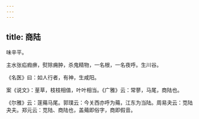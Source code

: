 ```yaml
---
---
---
```

title: 商陆
---



味辛平。

主水张疝瘕痹，熨除痈肿，杀鬼精物，一名根，一名夜呼。生川谷。

《名医》曰：如人行者，有神，生咸阳。

案《说文》：荲草，枝枝相值，叶叶相当。《广雅》云：常蓼，马尾，商陆也。

《尔雅》云：蓫薚马尾。郭璞云：今关西亦呼为薚，江东为当陆。周易夬云：苋陆夬夫。郑元云：苋陆、商陆也，盖薚即俗字，商即假音。